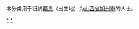 {{Catnav|頁面分類|各種主題的頁面分類|依中国各省来作的分类|各地中国人|山西人}}
{{Catnav|頁面分類|人物|各國人物|中国人|各地中国人|山西人}}

本分类用于归纳[[籍贯|籍贯]]（出生地）为[[山西省|山西省]][[朔州市|朔州市]]的人士。

[[Category:山西人|*]]
[[Category:朔州|*]]